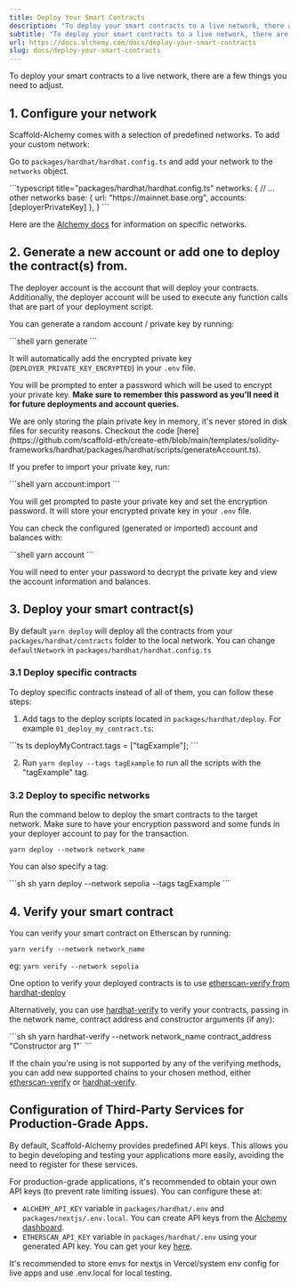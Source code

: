 ```yaml
---
title: Deploy Your Smart Contracts
description: "To deploy your smart contracts to a live network, there are a few things you need to adjust. 1. Configure your network Scaffold-Alchemy comes with a selection of predefined networks. To add your custom network: Go to packages/hardhat/hardhat.config.ts and add your network to the networks object. net..."
subtitle: "To deploy your smart contracts to a live network, there are a few things you need to adjust. 1. Configure your network Scaffold-Alchemy comes with a selection of predefined networks. To add your custom network: Go to packages/hardhat/hardhat.config.ts and add your network to the networks object. net..."
url: https://docs.alchemy.com/docs/deploy-your-smart-contracts
slug: docs/deploy-your-smart-contracts
---
```


To deploy your smart contracts to a live network, there are a few things you need to adjust.

## 1. Configure your network

Scaffold-Alchemy comes with a selection of predefined networks. To add your custom network:

Go to `packages/hardhat/hardhat.config.ts` and add your network to the `networks` object.

<CodeGroup>
  ```typescript title="packages/hardhat/hardhat.config.ts"
  networks: {
      // ... other networks
      base: {
          url: "https://mainnet.base.org",
          accounts: [deployerPrivateKey]
      },
  }
  ```
</CodeGroup>

Here are the [Alchemy docs](/docs/how-to-add-alchemy-rpc-endpoints-to-metamask) for information on specific networks.

## 2. Generate a new account or add one to deploy the contract(s) from.

The deployer account is the account that will deploy your contracts. Additionally, the deployer account will be used to execute any function calls that are part of your deployment script.

You can generate a random account / private key by running:

<CodeGroup>
  ```shell
  yarn generate
  ```
</CodeGroup>

It will automatically add the encrypted private key (`DEPLOYER_PRIVATE_KEY_ENCRYPTED`) in your `.env` file.

You will be prompted to enter a password which will be used to encrypt your private key. **Make sure to remember this password as you'll need it for future deployments and account queries.**

<Info>
  We are only storing the plain private key in memory, it's never stored in disk files for security reasons. Checkout the code [here](https://github.com/scaffold-eth/create-eth/blob/main/templates/solidity-frameworks/hardhat/packages/hardhat/scripts/generateAccount.ts).
</Info>

If you prefer to import your private key, run:

<CodeGroup>
  ```shell
  yarn account:import
  ```
</CodeGroup>

You will get prompted to paste your private key and set the encryption password. It will store your encrypted private key in your `.env` file.

You can check the configured (generated or imported) account and balances with:

<CodeGroup>
  ```shell
  yarn account
  ```
</CodeGroup>

You will need to enter your password to decrypt the private key and view the account information and balances.

## 3. Deploy your smart contract(s)

By default `yarn deploy` will deploy all the contracts from your `packages/hardhat/contracts` folder to the local network. You can change `defaultNetwork` in `packages/hardhat/hardhat.config.ts`

### 3.1 Deploy specific contracts

To deploy specific contracts instead of all of them, you can follow these steps:

1. Add tags to the deploy scripts located in `packages/hardhat/deploy`. For example `01_deploy_my_contract.ts`:

<CodeGroup>
  ```ts ts
  deployMyContract.tags = ["tagExample"];
  ```
</CodeGroup>

2. Run `yarn deploy --tags tagExample` to run all the scripts with the "tagExample" tag.

### 3.2 Deploy to specific networks

Run the command below to deploy the smart contracts to the target network. Make sure to have your encryption password and some funds in your deployer account to pay for the transaction.

```shell
yarn deploy --network network_name
```

You can also specify a tag:

<CodeGroup>
  ```sh sh
  yarn deploy --network sepolia --tags tagExample
  ```
</CodeGroup>

## 4. Verify your smart contract

You can verify your smart contract on Etherscan by running:

```shell
yarn verify --network network_name
```

eg: `yarn verify --network sepolia`

One option to verify your deployed contracts is to use [etherscan-verify from hardhat-deploy](https://www.npmjs.com/package/hardhat-deploy#4-hardhat-etherscan-verify)

Alternatively, you can use [hardhat-verify](https://hardhat.org/hardhat-runner/plugins/nomicfoundation-hardhat-verify) to verify your contracts, passing in the network name, contract address and constructor arguments (if any):

<CodeGroup>
  ```sh sh
  yarn hardhat-verify --network network_name contract_address "Constructor arg 1"`
  ```
</CodeGroup>

If the chain you're using is not supported by any of the verifying methods, you can add new supported chains to your chosen method, either [etherscan-verify](https://www.npmjs.com/package/hardhat-deploy#options-2) or [hardhat-verify](https://hardhat.org/hardhat-runner/plugins/nomicfoundation-hardhat-verify#adding-support-for-other-networks).

## Configuration of Third-Party Services for Production-Grade Apps.

By default, Scaffold-Alchemy provides predefined API keys. This allows you to begin developing and testing your applications more easily, avoiding the need to register for these services.

For production-grade applications, it's recommended to obtain your own API keys (to prevent rate limiting issues). You can configure these at:

* `ALCHEMY_API_KEY` variable in `packages/hardhat/.env` and `packages/nextjs/.env.local`. You can create API keys from the [Alchemy dashboard](https://dashboard.alchemy.com/).
* `ETHERSCAN_API_KEY` variable in `packages/hardhat/.env` using your generated API key. You can get your key [here](https://etherscan.io/myapikey).

<Info>
  It's recommended to store envs for nextjs in Vercel/system env config for live apps and use .env.local for local testing.
</Info>
